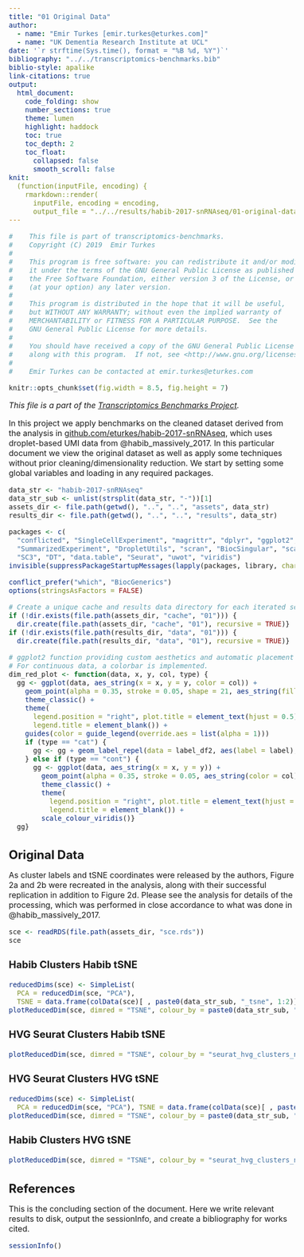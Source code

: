```yaml
---
title: "01 Original Data"
author:
  - name: "Emir Turkes [emir.turkes@eturkes.com]"
  - name: "UK Dementia Research Institute at UCL"
date: '`r strftime(Sys.time(), format = "%B %d, %Y")`'
bibliography: "../../transcriptomics-benchmarks.bib"
biblio-style: apalike
link-citations: true
output:
  html_document:
    code_folding: show
    number_sections: true
    theme: lumen
    highlight: haddock
    toc: true
    toc_depth: 2
    toc_float:
      collapsed: false
      smooth_scroll: false
knit:
  (function(inputFile, encoding) {
    rmarkdown::render(
      inputFile, encoding = encoding,
      output_file = "../../results/habib-2017-snRNAseq/01-original-data.html")})
---
```


```r
#    This file is part of transcriptomics-benchmarks.
#    Copyright (C) 2019  Emir Turkes
#
#    This program is free software: you can redistribute it and/or modify
#    it under the terms of the GNU General Public License as published by
#    the Free Software Foundation, either version 3 of the License, or
#    (at your option) any later version.
#
#    This program is distributed in the hope that it will be useful,
#    but WITHOUT ANY WARRANTY; without even the implied warranty of
#    MERCHANTABILITY or FITNESS FOR A PARTICULAR PURPOSE.  See the
#    GNU General Public License for more details.
#
#    You should have received a copy of the GNU General Public License
#    along with this program.  If not, see <http://www.gnu.org/licenses/>.
#
#    Emir Turkes can be contacted at emir.turkes@eturkes.com

knitr::opts_chunk$set(fig.width = 8.5, fig.height = 7)
```

<style type="text/css">
body {font-size: 16px;}
h1.title {font-size: 35px;}
h1 {font-size: 24px;}
h2 {font-size: 22px;}
h3 {font-size: 20px;}
.toc-content {padding-left: 0px; padding-right: 0px;}
div.tocify {width: 100%;}
.tocify-subheader .tocify-item {font-size: 0.95em; padding-left: 25px; text-indent: 0;}
div.main-container {max-width: none; width: 100%;}
</style>

*This file is a part of the [Transcriptomics Benchmarks Project](https://github.com/eturkes/transcriptomics-benchmarks).*

In this project we apply benchmarks on the cleaned dataset derived from the analysis in [github.com/eturkes/habib-2017-snRNAseq](https://github.com/eturkes/habib-2017-snRNAseq), which uses droplet-based UMI data from @habib_massively_2017.
In this particular document we view the original dataset as well as apply some techniques without prior cleaning/dimensionality reduction.
We start by setting some global variables and loading in any required packages.

```r
data_str <- "habib-2017-snRNAseq"
data_str_sub <- unlist(strsplit(data_str, "-"))[1]
assets_dir <- file.path(getwd(), "..", "..", "assets", data_str)
results_dir <- file.path(getwd(), "..", "..", "results", data_str)

packages <- c(
  "conflicted", "SingleCellExperiment", "magrittr", "dplyr", "ggplot2", "ggrepel", "S4Vectors",
  "SummarizedExperiment", "DropletUtils", "scran", "BiocSingular", "scater", "Rtsne", "svd",
  "SC3", "DT", "data.table", "Seurat", "uwot", "viridis")
invisible(suppressPackageStartupMessages(lapply(packages, library, character.only = TRUE)))

conflict_prefer("which", "BiocGenerics")
options(stringsAsFactors = FALSE)

# Create a unique cache and results data directory for each iterated section.
if (!dir.exists(file.path(assets_dir, "cache", "01"))) {
  dir.create(file.path(assets_dir, "cache", "01"), recursive = TRUE)}
if (!dir.exists(file.path(results_dir, "data", "01"))) {
  dir.create(file.path(results_dir, "data", "01"), recursive = TRUE)}

# ggplot2 function providing custom aesthetics and automatic placement of categorical labels.
# For continuous data, a colorbar is implemented.
dim_red_plot <- function(data, x, y, col, type) {
  gg <- ggplot(data, aes_string(x = x, y = y, color = col)) +
    geom_point(alpha = 0.35, stroke = 0.05, shape = 21, aes_string(fill = col)) +
    theme_classic() +
    theme(
      legend.position = "right", plot.title = element_text(hjust = 0.5),
      legend.title = element_blank()) +
    guides(color = guide_legend(override.aes = list(alpha = 1)))
    if (type == "cat") {
      gg <- gg + geom_label_repel(data = label_df2, aes(label = label), show.legend = FALSE)
    } else if (type == "cont") {
      gg <- ggplot(data, aes_string(x = x, y = y)) +
        geom_point(alpha = 0.35, stroke = 0.05, aes_string(color = col)) +
        theme_classic() +
        theme(
          legend.position = "right", plot.title = element_text(hjust = 0.5),
          legend.title = element_blank()) +
        scale_colour_viridis()}
  gg}
```

# Original Data

As cluster labels and tSNE coordinates were released by the authors, Figure 2a and 2b were recreated in the analysis, along with their successful replication in addition to Figure 2d.
Please see the analysis for details of the processing, which was performed in close accordance to what was done in @habib_massively_2017.

```r
sce <- readRDS(file.path(assets_dir, "sce.rds"))
sce
```

### Habib Clusters Habib tSNE

```r
reducedDims(sce) <- SimpleList(
  PCA = reducedDim(sce, "PCA"),
  TSNE = data.frame(colData(sce)[ , paste0(data_str_sub, "_tsne", 1:2)]))
plotReducedDim(sce, dimred = "TSNE", colour_by = paste0(data_str_sub, "_cluster_name"))
```

### HVG Seurat Clusters Habib tSNE

```r
plotReducedDim(sce, dimred = "TSNE", colour_by = "seurat_hvg_clusters_name")
```

### HVG Seurat Clusters HVG tSNE

```r
reducedDims(sce) <- SimpleList(
  PCA = reducedDim(sce, "PCA"), TSNE = data.frame(colData(sce)[ , paste0("hvg_tsne", 1:2)]))
plotReducedDim(sce, dimred = "TSNE", colour_by = paste0(data_str_sub, "_cluster_name"))
```

### Habib Clusters HVG tSNE

```r
plotReducedDim(sce, dimred = "TSNE", colour_by = "seurat_hvg_clusters_name")
```

# References

This is the concluding section of the document. Here we write relevant results to disk, output the sessionInfo, and create a bibliography for works cited.

```r
sessionInfo()
```
